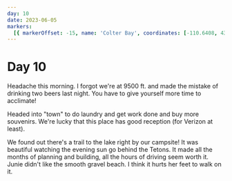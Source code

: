 ```yaml
---
day: 10
date: 2023-06-05
markers:
  [{ markerOffset: -15, name: 'Colter Bay', coordinates: [-110.6408, 43.9047] }]
---
```


# Day 10

Headache this morning. I forgot we're at 9500 ft. and made the mistake of drinking two beers last night. You have to give yourself more time to acclimate!

Headed into "town" to do laundry and get work done and buy more souvenirs. We're lucky that this place has good reception (for Verizon at least).

We found out there's a trail to the lake right by our campsite! It was beautiful watching the evening sun go behind the Tetons. It made all the months of planning and building, all the hours of driving seem worth it. Junie didn't like the smooth gravel beach. I think it hurts her feet to walk on it.
